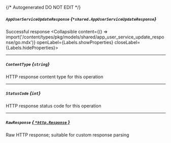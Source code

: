 {/* Autogenerated DO NOT EDIT  */}

##### `AppUserServiceUpdateResponse` *{`*shared.AppUserServiceUpdateResponse`}*
Successful response
<Collapsible content={() => import('/content/types/pkg/models/shared/app_user_service_update_response/go.mdx')} openLabel={Labels.showProperties} closeLabel={Labels.hideProperties}>
</Collapsible>

---
##### `ContentType` *{`string`}*
HTTP response content type for this operation

---
##### `StatusCode` *{`int`}*
HTTP response status code for this operation

---
##### `RawResponse` [*{ `*http.Response` }*](https://pkg.go.dev/net/http#Response)
Raw HTTP response; suitable for custom response parsing


